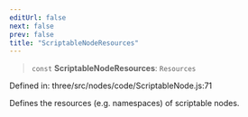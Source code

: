```yaml
---
editUrl: false
next: false
prev: false
title: "ScriptableNodeResources"
---
```


> `const` **ScriptableNodeResources**: `Resources`

Defined in: three/src/nodes/code/ScriptableNode.js:71

Defines the resources (e.g. namespaces) of scriptable nodes.
